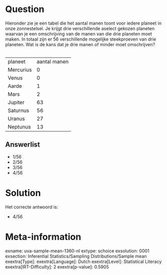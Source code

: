 Question
========

Hieronder zie je een tabel die het aantal manen toont voor iedere
planeet in onze zonnestelsel. Je krijgt drie verschillende aselect
gekozen planeten waarvan je een omschrijving van de manen van die drie
planeten moet maken. In totaal zijn er 56 verschillende mogelijke
steekproeven van drie planeten. Wat is de kans dat je drie manen of
minder moet omschrijven?\
\

  ----------- --------------
  planeet     aantal manen
  Mercurius   0
  Venus       0
  Aarde       1
  Mars        2
  Jupiter     63
  Saturnus    56
  Uranus      27
  Neptunus    13
  ----------- --------------

Answerlist
----------

* 1/56
* 2/56
* 3/56
* 4/56

Solution
========

Het correcte antwoord is: 

* 4/56

Meta-information
================
exname: uva-sample-mean-1360-nl
extype: schoice
exsolution: 0001
exsection: Inferential Statistics/Sampling Distributions/Sample mean
exextra[Type]: 
exextra[Language]: Dutch
exextra[Level]: Statistical Literacy
exextra[IRT-Difficulty]: 2
exextra[p-value]: 0.5905
